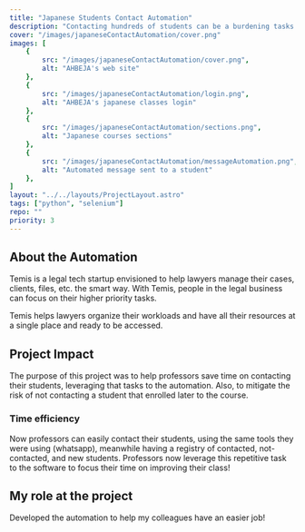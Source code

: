 ```yaml
---
title: "Japanese Students Contact Automation"
description: "Contacting hundreds of students can be a burdening tasks. Hundreds of messages, missing students, incorrect emails, etc. can be problems that drain a professor's energy. This automation solved this issues for the professors of the Honduran Association of Ex Scholars of Japan (AHBEJA). Discover the impact of this automation here!"
cover: "/images/japaneseContactAutomation/cover.png"
images: [
    {
        src: "/images/japaneseContactAutomation/cover.png",
        alt: "AHBEJA's web site"
    },
    {
        src: "/images/japaneseContactAutomation/login.png",
        alt: "AHBEJA's japanese classes login"
    },
    {
        src: "/images/japaneseContactAutomation/sections.png",
        alt: "Japanese courses sections"
    },
    {
        src: "/images/japaneseContactAutomation/messageAutomation.png",
        alt: "Automated message sent to a student"
    },
]
layout: "../../layouts/ProjectLayout.astro" 
tags: ["python", "selenium"]
repo: ""
priority: 3
---
```


## About the Automation

Temis is a legal tech startup envisioned to help lawyers manage their cases, clients, files, etc. the smart way. With Temis, people in the legal business can focus on their higher priority tasks. 

Temis helps lawyers organize their workloads and have all their resources at a single place and ready to be accessed.

## Project Impact
The purpose of this project was to help professors save time on contacting their students, leveraging that tasks to the automation. Also, to mitigate the risk of not contacting a student that enrolled later to the course.

### Time efficiency
Now professors can easily contact their students, using the same tools they were using (whatsapp), meanwhile having a registry of contacted, not-contacted, and new students. Professors now leverage this repetitive task to the software to focus their time on improving their class!


## My role at the project

<span class="text-primary font-semibold">Developed</span> the automation to help my colleagues have an easier job!